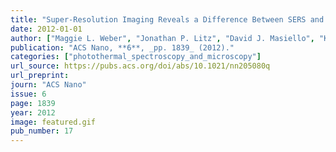 ```yaml
---
title: "Super-Resolution Imaging Reveals a Difference Between SERS and Luminescence Centroids"
date: 2012-01-01
author: ["Maggie L. Weber", "Jonathan P. Litz", "David J. Masiello", "Katherine A. Willets"]
publication: "ACS Nano, **6**, _pp. 1839_ (2012)."
categories: ["photothermal_spectroscopy_and_microscopy"]
url_source: https://pubs.acs.org/doi/abs/10.1021/nn205080q
url_preprint: 
journ: "ACS Nano"
issue: 6
page: 1839
year: 2012
image: featured.gif
pub_number: 17
---
```

